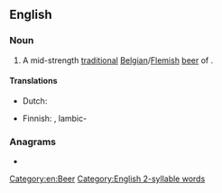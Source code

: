 ==English==
{{wikipedia}}

===Noun===
{{en-noun}}

# A mid-strength [[traditional]] [[Belgian]]/[[Flemish]] [[beer]] of {{w|spontaneous fermentation}}.

====Translations====
{{trans-top|traditional Belgian beer}}
* Dutch: {{t+|nl|lambiek|m}}
{{trans-mid}}
* Finnish: {{t|fi|lambic}}, lambic-{{t+|fi|olut}}
{{trans-bottom}}

===Anagrams===
* {{anagrams|en|cimbal}}

[[Category:en:Beer]]
[[Category:English 2-syllable words]]